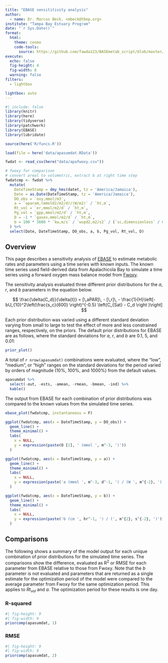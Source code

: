 ```yaml
---
title: "EBASE sensititivity analysis"
author: 
  - name: Dr. Marcus Beck, <mbeck@tbep.org>
institute: "Tampa Bay Estuary Program"
date: "`r Sys.Date()`"
format:
  html:
    theme: cosmo
    code-tools: 
      source: https://github.com/fawda123/BASEmetab_script/blob/master/R/fwoxyapacmp.R
execute:
  echo: false
  fig-height: 4
  fig-width: 8
  warning: false
filters:
  - lightbox

lightbox: auto
---
```

  
```r
#| include: false
library(knitr)
library(here)
library(tidyverse)
library(patchwork)
library(EBASE)
library(lubridate)

source(here('R/funcs.R'))

load(file = here('data/apasumdat.RData'))

fwdat <- read_csv(here("data/apafwoxy.csv")) 

# fwoxy for comparison
# convert areal to volumetric, extract b at right time step
fwdatcmp <- fwdat %>% 
  mutate(
    DateTimeStamp = dmy_hms(datet, tz = 'America/Jamaica'),
    Date = as.Date(DateTimeStamp, tz = 'America/Jamaica'),
    DO_obs = `oxy,mmol/m3`, 
    a = `aparam,(mmolO2/m2/d)/(W/m2)` / `ht,m`,
    Rt_vol = `er,mmol/m2/d` / `ht,m`,
    Pg_vol = `gpp,mmol/m2/d` / `ht,m`,
    D = -1 * `gasex,mmol/m2/d` / `ht,m`,
    b = 100 * 3600 * `kw,m/s` / `wspd2,m2/s2` / (`sc,dimensionless` / 600) ^ -0.5 # (m/s)/(m2/s2) to (cm/hr) / (m2/s2)
  ) %>% 
  select(Date, DateTimeStamp, DO_obs, a, b, Pg_vol, Rt_vol, D)
```


::: {.panel-tabset}

## Overview

This page describes a sensitivity analysis of [EBASE](https://fawda123.github.io/EBASE/index.html) to estimate metabolic rates and parameters using a time series with known inputs. The known time series used field-derived data from Apalachicola Bay to simulate a time series using a forward oxygen mass balance model from [Fwoxy](https://github.com/jmarriola/fwoxy).

The sensitivity analysis evaluated three different prior distributions for the $a$, $r$, and $b$ parameters in the equation below.

$$
\frac{\delta{C_d}}{\delta{t}} = [\,aPAR]\, - [\,r]\, - \frac{1}{H}\left[-bU_{10}^2\left(\frac{s_c}{600} \right)^{-0.5} \left(C_{Sat} - C_d \right )\right]
$$

Each prior distribution was varied using a different standard deviation varying from small to large to test the effect of more and less constrained ranges, respectively, on the priors.  The default prior distributions for EBASE are as follows, where the standard deviations for $a$, $r$, and $b$ are 0.1, 5, and 0.01: 

```r
prior_plot()
```

A total of `r nrow(apasumdat)` combinations were evaluated, where the "low", "medium", or "high" ranges on the standard deviations for the period varied by orders of magnitude (10%, 100%, and 1000%) from the default values.  

```r
apasumdat %>% 
  select(-out, -ests, -amean, -rmean, -bmean, -ind) %>% 
  kable()
```

The output from EBASE for each combination of prior distributions was compared to the known values from the simulated time series. 

```r
ebase_plot(fwdatcmp, instantaneous = F)
```

```r
ggplot(fwdatcmp, aes(x = DateTimeStamp, y = DO_obs)) + 
  geom_line() + 
  theme_minimal() + 
  labs(
    x = NULL, 
    y = expression(paste(O [2], ' (mmol ', m^-3, ')'))
  )
```

```r
ggplot(fwdatcmp, aes(x = DateTimeStamp, y = a)) + 
  geom_line() + 
  theme_minimal() + 
  labs(
    x = NULL, 
    y = expression(paste('a (mmol ', m^-3, d^-1, ') / (W ', m^{-2}, ')'))
  )
```

```r
ggplot(fwdatcmp, aes(x = DateTimeStamp, y = b)) + 
  geom_line() + 
  theme_minimal() + 
  labs(
    x = NULL, 
    y = expression(paste('b (cm ', hr^-1, ') / (', m^{2}, s^{-2}, ')'))
  )
```

## Comparisons

The following shows a summary of the model output for each unique combination of prior distributions for the simulated time series.  The comparisons show the difference, evaluated as R$^2$ or RMSE for each parameter from EBASE relative to those from Fwoxy.  Note that the $b$ parameter is not evaluated and parameters that are returned as a single estimate for the optimization period of the model were compared to the average parameter from Fwoxy for the same optimization period.  This applies to $Rt_{vol}$ and $a$. The optimization period for these results is one day. 

### R-squared

```r
#| fig-height: 9
#| fig-width: 9
priorcomp(apasumdat, 1)
```

### RMSE

```r
#| fig-height: 9
#| fig-width: 9
priorcomp(apasumdat, 2)
```

:::